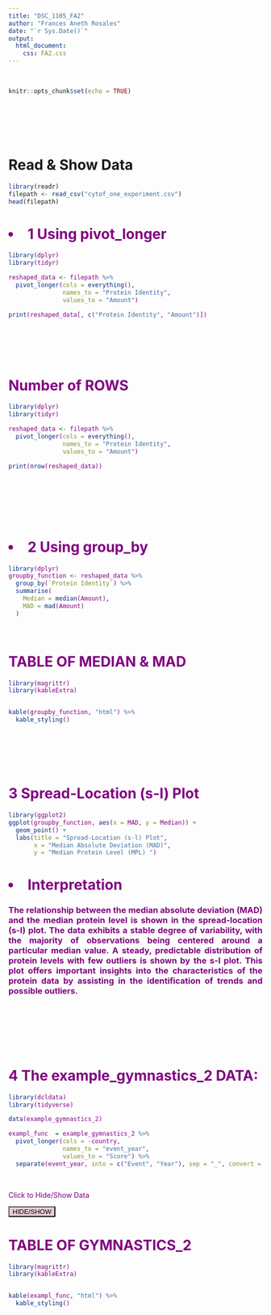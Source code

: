 ---
title: "DSC_1105_FA2"
author: "Frances Aneth Rosales"
date: "`r Sys.Date()`"
output:
  html_document:
    css: FA2.css
---
<style>
  body {
    text-align: justify;
  }
</style>


<br>
```{r setup, include=FALSE}
knitr::opts_chunk$set(echo = TRUE)
```
<br><br><br><br>

# Read & Show Data


```{r}

library(readr)
filepath <- read_csv("cytof_one_experiment.csv")
head(filepath)
```
<span style="color: purple;"> <h1> <li> 1 Using <b> pivot_longer </b> </li> </h1> </span>

```{r pivot_longer}

library(dplyr)
library(tidyr)

reshaped_data <- filepath %>%
  pivot_longer(cols = everything(), 
               names_to = "Protein Identity", 
               values_to = "Amount")

print(reshaped_data[, c("Protein Identity", "Amount")])




```
<br><br>

# Number of ROWS

```{r pivot_longer_ROw}

library(dplyr)
library(tidyr)

reshaped_data <- filepath %>%
  pivot_longer(cols = everything(), 
               names_to = "Protein Identity", 
               values_to = "Amount")

print(nrow(reshaped_data))



```



<br><br><br><br>

<span style="color: purple;">  <h1> <li> 2 Using <b> group_by </b> </li> </h1> </span>


```{r group_by}
library(dplyr)
groupby_function <- reshaped_data %>%
  group_by(`Protein Identity`) %>%
  summarise(
    Median = median(Amount),
    MAD = mad(Amount)
  )

```

<br>

<h1> <b> TABLE OF MEDIAN & MAD </b> </h1> 

```{r group_by_html}
library(magrittr)
library(kableExtra)


kable(groupby_function, "html") %>%
  kable_styling()
```

<br><br><br><br>

<span style="color: purple;">  <h1> <b>  3 Spread-Location (s-l) Plot </b> </h1> 

</span>

```{r plott}
library(ggplot2)
ggplot(groupby_function, aes(x = MAD, y = Median)) +
  geom_point() +
  labs(title = "Spread-Location (s-l) Plot",
       x = "Median Absolute Deviation (MAD)",
       y = "Median Protein Level (MPL) ")


```

<h1> <b> <li> Interpretation </li> </b> </h1> 

<h3> The relationship between the median absolute deviation (MAD) and the median protein level is shown in the spread-location (s-l) plot. The data exhibits a stable degree of variability, with the majority of observations being centered around a particular median value. A steady, predictable distribution of protein levels with few outliers is shown by the s-l plot. This plot offers important insights into the characteristics of the protein data by assisting in the identification of trends and possible outliers. </h3>


<br><br><br><br><br>



<span style="color: purple;">  <h1> <b> 4 The example_gymnastics_2 DATA: </b> </h1> </span>


```{r dcldat}

library(dcldata)
library(tidyverse)

data(example_gymnastics_2)

exampl_func  = example_gymnastics_2 %>%
  pivot_longer(cols = -country, 
               names_to = "event_year", 
               values_to = "Score") %>%
  separate(event_year, into = c("Event", "Year"), sep = "_", convert = TRUE)

```

<br>
 
Click to Hide/Show Data

<button onclick="hideoutput()" style="background: #e8ccd7;"> 
HIDE/SHOW
</button>
<div id="codeinputhere4" style="display:block;">


<h1> <b> TABLE OF GYMNASTICS_2 </b> </h1> 
```{r dcldat_table}
library(magrittr)
library(kableExtra)


kable(exampl_func, "html") %>%
  kable_styling()
```

</div>
<script>
function hideoutput() {
  var x = document.getElementById("codeinputhere4");
  if (x.style.display === "block") {
    x.style.display = "none";
    
    
  } else {
    x.style.display = "block";
  }
}
</script>